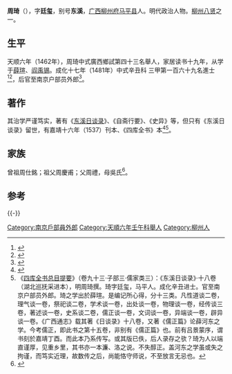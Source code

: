 {{明清人物信息框
| 姓名 = 周琦
| 原名 =
| 圖片名稱= 
| 圖片大小 =
| 圖片說明 = 
| 最高職務 = 南京戶部員外郎
| 國家 = 大明 
| 爵位 =
| 籍貫 = 廣西柳州府馬平縣
| 族裔 = 
| 字號 = 字廷璽，別號東溪
| 諡號 =
| 出生日期 = 正统六年（1441年）
| 出生地點 = <!---廣西柳州府馬平縣--->
| 逝世日期 = 卒年不詳 
| 逝世地點 =
| 墓葬 =
| 配偶 = 
| 親屬 = 
| 出身 =
* 成化十七年辛丑科同進士出身
| 經歷 =
| 著作 =  
}}
'''周琦'''（{{bd|1441年||？||Z}}），字'''廷玺'''，别号'''东溪'''，[[广西|广西]][[柳州府|柳州府]][[马平县|马平县]]人。明代政治人物。[[柳州八贤|柳州八贤]]之一。

==生平==
天顺六年（1462年），周琦中式廣西鄉試第四十三名舉人，家居读书十九年，从学于[[薛瑄|薛瑄]]、[[阎禹锡|阎禹锡]]。成化十七年（1481年）中式辛丑科<!---會試第一百一名--->三甲第一百六十九名進士<ref>{{Cite book|title=《[[皇明贡举考|皇明贡举考]]》卷五|last=（明）[[张朝瑞|张朝瑞]]|first=|publisher=《续修四库全书》史部第828册|year=|isbn=|location=|pages=}}</ref><ref>{{Cite book|title=贡举志五种 上|last=鲁小俊，江俊伟著|first=|publisher=武汉：武汉大学出版社|year=2009|isbn=978-7-307-07043-1|location=|pages=254-256}}</ref>，后官至南京户部员外郎<ref>{{cite news|title=周 琦|url=http://www.liuzhou.gov.cn/rslz/lzfm/lzmr/200505/t20050530_196060.htm|accessdate=2014-01-04|newspaper=柳州市人民政府|deadurl=yes|archiveurl=https://web.archive.org/web/20130607015504/http://www.liuzhou.gov.cn/rslz/lzfm/lzmr/200505/t20050530_196060.htm|archivedate=2013-06-07}}</ref>。

==著作==
其治学严谨笃实，著有《[[东溪日谈录|东溪日谈录]]》、《自斋行要》、《史异》等，但只有《东溪日谈录》留世，有嘉靖十六年（1537）刊本、《四库全书》本<ref>{{cite news|title=柳州整理出版两部孤本古籍批量重刊|url=http://news.gxnews.com.cn/staticpages/20120528/newgx4fc2b575-5340453.shtml|accessdate=2014-01-04|newspaper=广西新闻网|date=2012年5月28日|archive-date=2019-08-02|archive-url=https://web.archive.org/web/20190802132726/http://news.gxnews.com.cn/staticpages/20120528/newgx4fc2b575-5340453.shtml|dead-url=no}}</ref><ref>《[[四库全书总目提要|四库全书总目提要]]》（卷九十三·子部三·儒家类三）：《东溪日谈录》·十八卷（湖北巡抚采进本），明周琦撰。琦字廷玺，马平人。成化辛丑进士。官至南京户部员外郎。琦之学出於薛瑄。是编记所心得，分十三类。凡性道谈二卷，理气谈一卷，祭祀谈二卷，学术谈一卷，出处谈一卷，物理谈一卷，经传谈三卷，著述谈一卷，史系谈二卷，儒正谈一卷，文词谈一卷，异端谈一卷，辟异谈一卷。《广西通志》载其著《日谈录》十八卷，又著《儒正篇》论薛河东之学。今考儒正，即此书之第十五卷，非别有《儒正篇》也。前有吕景蒙序，谓书刻於嘉靖丁酉。而此本乃系传写。或其版已佚，后人录存之欤？琦为人以端直谨厚，见重乡里，其书亦一本濂、洛之说。不失醇正。盖河东之学虽或失之拘谨，而笃实近理，故数传之后，尚能恪守师说，不至放言无忌也。</ref>。

== 家族 ==
曾祖周仕銘；祖父周慶甫；父周禮，母吳氏<ref>{{Cite book|title=天一阁藏明代科举录选刊 登科录 点校本|last=龚延明主编|first=|publisher=宁波出版社|year=2016|isbn=978-7-5526-2320-8|location=宁波|pages=|quote=《天一閣藏明代科舉錄選刊.登科錄》之《成化十七年進士登科錄》}}</ref>。

==参考==
{{reflist}}

{{-}}
{{柳州八賢}}
{{成化十七年辛丑科殿試金榜}}
{{DEFAULTSORT:Zhou周}}
[[Category:南京戶部員外郎|Category:南京戶部員外郎]]
[[Category:天順六年壬午科舉人|Category:天順六年壬午科舉人]]
[[Category:柳州人|Category:柳州人]]